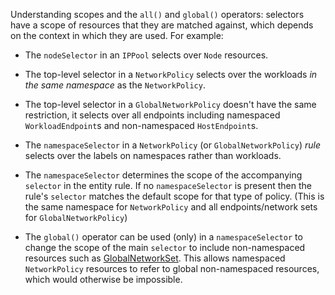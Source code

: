 Understanding scopes and the `all()` and `global()` operators:  selectors have a scope of resources
that they are matched against, which depends on the context in which they are used.  For example:

* The `nodeSelector` in an `IPPool` selects over `Node` resources.

* The top-level selector in a `NetworkPolicy` selects over the workloads _in the same namespace_ as the 
  `NetworkPolicy`.
  
* The top-level selector in a `GlobalNetworkPolicy` doesn't have the same restriction, it selects over all endpoints
  including namespaced `WorkloadEndpoint`s and non-namespaced `HostEndpoint`s.

* The `namespaceSelector` in a `NetworkPolicy` (or `GlobalNetworkPolicy`) _rule_ selects over the labels on namespaces 
  rather than workloads.

* The `namespaceSelector` determines the scope of the accompanying `selector` in the entity rule.  If no `namespaceSelector`
  is present then the rule's `selector` matches the default scope for that type of policy.  (This is the same namespace
  for `NetworkPolicy` and all endpoints/network sets for `GlobalNetworkPolicy`)
  
* The `global()` operator can be used (only) in a `namespaceSelector` to change the scope of the main `selector` to 
  include non-namespaced resources such as [GlobalNetworkSet](../../../calico-cloud/reference/resources/globalnetworkset.mdx).
  This allows namespaced `NetworkPolicy` resources to refer to global non-namespaced resources, which would otherwise
  be impossible.
